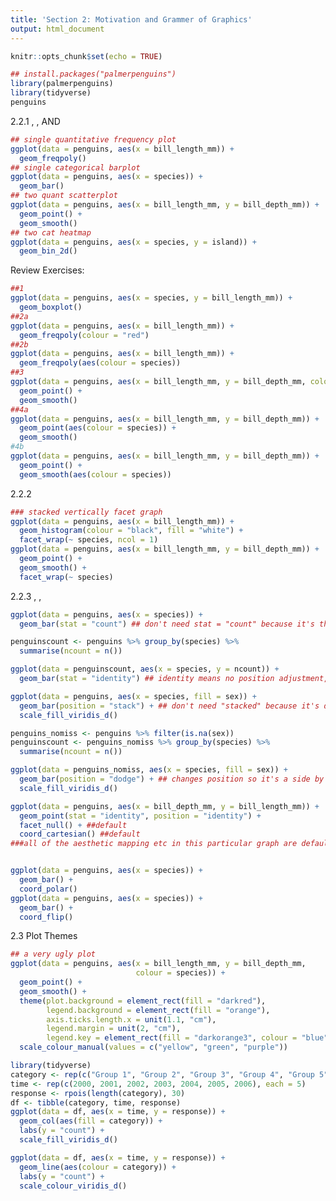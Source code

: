 ```yaml
---
title: 'Section 2: Motivation and Grammer of Graphics'
output: html_document
---
```


```r
knitr::opts_chunk$set(echo = TRUE)
```

```r
## install.packages("palmerpenguins")
library(palmerpenguins)
library(tidyverse)
penguins
```

2.2.1 <DATA>, <MAPPINGS>, AND <GEOM_FUNCTION>
```r
## single quantitative frequency plot
ggplot(data = penguins, aes(x = bill_length_mm)) +
  geom_freqpoly() 
## single categorical barplot
ggplot(data = penguins, aes(x = species)) +
  geom_bar()
## two quant scatterplot
ggplot(data = penguins, aes(x = bill_length_mm, y = bill_depth_mm)) +
  geom_point() +
  geom_smooth()
## two cat heatmap
ggplot(data = penguins, aes(x = species, y = island)) +
  geom_bin_2d()
```

Review Exercises:
```r
##1
ggplot(data = penguins, aes(x = species, y = bill_length_mm)) +
  geom_boxplot()
##2a
ggplot(data = penguins, aes(x = bill_length_mm)) +
  geom_freqpoly(colour = "red") 
##2b
ggplot(data = penguins, aes(x = bill_length_mm)) +
  geom_freqpoly(aes(colour = species)) 
##3
ggplot(data = penguins, aes(x = bill_length_mm, y = bill_depth_mm, colour = species)) +
  geom_point() +
  geom_smooth()
##4a
ggplot(data = penguins, aes(x = bill_length_mm, y = bill_depth_mm)) +
  geom_point(aes(colour = species)) +
  geom_smooth()
#4b
ggplot(data = penguins, aes(x = bill_length_mm, y = bill_depth_mm)) +
  geom_point() +
  geom_smooth(aes(colour = species))
```

2.2.2 <FACET>
```r
### stacked vertically facet graph
ggplot(data = penguins, aes(x = bill_length_mm)) +
  geom_histogram(colour = "black", fill = "white") +
  facet_wrap(~ species, ncol = 1)
ggplot(data = penguins, aes(x = bill_length_mm, y = bill_depth_mm)) +
  geom_point() +
  geom_smooth() +
  facet_wrap(~ species)
```

2.2.3 <STAT>, <POSITION>, <COORDINATE FUNCTION>
```r
ggplot(data = penguins, aes(x = species)) +
  geom_bar(stat = "count") ## don't need stat = "count" because it's the default.

penguinscount <- penguins %>% group_by(species) %>%
  summarise(ncount = n())

ggplot(data = penguinscount, aes(x = species, y = ncount)) +
  geom_bar(stat = "identity") ## identity means no position adjustment, so it helps when you want to add a y aesthetic

ggplot(data = penguins, aes(x = species, fill = sex)) +
  geom_bar(position = "stack") + ## don't need "stacked" because it's default
  scale_fill_viridis_d()

penguins_nomiss <- penguins %>% filter(is.na(sex))
penguinscount <- penguins_nomiss %>% group_by(species) %>%
  summarise(ncount = n())

ggplot(data = penguins_nomiss, aes(x = species, fill = sex)) +
  geom_bar(position = "dodge") + ## changes position so it's a side by side barplot
  scale_fill_viridis_d()

ggplot(data = penguins, aes(x = bill_depth_mm, y = bill_length_mm)) +
  geom_point(stat = "identity", position = "identity") +
  facet_null() + ##default
  coord_cartesian() ##default
###all of the aesthetic mapping etc in this particular graph are default


ggplot(data = penguins, aes(x = species)) +
  geom_bar() +
  coord_polar() 
ggplot(data = penguins, aes(x = species)) + 
  geom_bar() +
  coord_flip()
```

2.3 Plot Themes
```r
## a very ugly plot
ggplot(data = penguins, aes(x = bill_length_mm, y = bill_depth_mm,
                            colour = species)) +
  geom_point() +
  geom_smooth() +
  theme(plot.background = element_rect(fill = "darkred"),
        legend.background = element_rect(fill = "orange"),
        axis.ticks.length.x = unit(1.1, "cm"),
        legend.margin = unit(2, "cm"),
        legend.key = element_rect(fill = "darkorange3", colour = "blue")) +
  scale_colour_manual(values = c("yellow", "green", "purple"))
```

```r
library(tidyverse)
category <- rep(c("Group 1", "Group 2", "Group 3", "Group 4", "Group 5"), 7)
time <- rep(c(2000, 2001, 2002, 2003, 2004, 2005, 2006), each = 5) 
response <- rpois(length(category), 30)
df <- tibble(category, time, response)
ggplot(data = df, aes(x = time, y = response)) +
  geom_col(aes(fill = category)) +
  labs(y = "count") +
  scale_fill_viridis_d()

ggplot(data = df, aes(x = time, y = response)) +
  geom_line(aes(colour = category)) +
  labs(y = "count") +
  scale_colour_viridis_d()
```